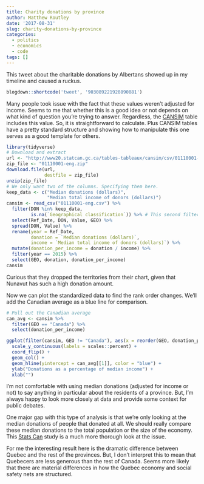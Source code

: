 ```yaml
---
title: Charity donations by province
author: Matthew Routley
date: '2017-08-31'
slug: charity-donations-by-province
categories:
  - politics
  - economics
  - code
tags: []
---
```


This tweet about the charitable donations by Albertans showed up in my timeline and caused a ruckus.

```r
blogdown::shortcode('tweet', '903089221920890881')
```

Many people took issue with the fact that these values weren't adjusted for income. Seems to me that whether this is a good idea or not depends on what kind of question you're trying to answer. Regardless, the [CANSIM](http://www5.statcan.gc.ca/cansim/a26?lang=eng&retrLang=eng&id=1110001) table includes this value. So, it is straightforward to calculate. Plus CANSIM tables have a pretty standard structure and showing how to manipulate this one serves as a good template for others.

```r
library(tidyverse)
# Download and extract
url <- "http://www20.statcan.gc.ca/tables-tableaux/cansim/csv/01110001-eng.zip"
zip_file <- "01110001-eng.zip"
download.file(url,
              destfile = zip_file)
unzip(zip_file) 
# We only want two of the columns. Specifying them here.
keep_data <- c("Median donations (dollars)",
               "Median total income of donors (dollars)")
cansim <- read_csv("01110001-eng.csv") %>% 
  filter(DON %in% keep_data,
         is.na(`Geographical classification`)) %>% # This second filter removes anything that isn't a province or territory
  select(Ref_Date, DON, Value, GEO) %>%
  spread(DON, Value) %>% 
  rename(year = Ref_Date,
         donation = `Median donations (dollars)`,
         income = `Median total income of donors (dollars)`) %>% 
  mutate(donation_per_income = donation / income) %>% 
  filter(year == 2015) %>% 
  select(GEO, donation, donation_per_income)
cansim
```

Curious that they dropped the territories from their chart, given that Nunavut has such a high donation amount.

Now we can plot the standardized data to find the rank order changes. We'll add the Canadian average as a blue line for comparison.

```r
# Pull out the Canadian average
can_avg <- cansim %>% 
  filter(GEO == "Canada") %>% 
  select(donation_per_income)

ggplot(filter(cansim, GEO != "Canada"), aes(x = reorder(GEO, donation_per_income), y = donation_per_income)) + 
  scale_y_continuous(labels = scales::percent) + 
  coord_flip() + 
  geom_col() +
  geom_hline(yintercept = can_avg[[1]], color = "blue") +
  ylab("Donations as a percentage of median income") +
  xlab("")
```

I'm not comfortable with using median donations (adjusted for income or not) to say anything in particular about the residents of a province. But, I'm always happy to look more closely at data and provide some context for public debates.

One major gap with this type of analysis is that we're only looking at the median donations of people that donated at all. We should really compare these median donations to the total population or the size of the economy. This [Stats Can](http://www.statcan.gc.ca/pub/11-008-x/2012001/article/11637-eng.htm) study is a much more thorough look at the issue.

For me the interesting result here is the dramatic difference between Quebec and the rest of the provinces. But, I don't interpret this to mean that Quebecers are less generous than the rest of Canada. Seems more likely that there are material differences in how the Quebec economy and social safety nets are structured.
